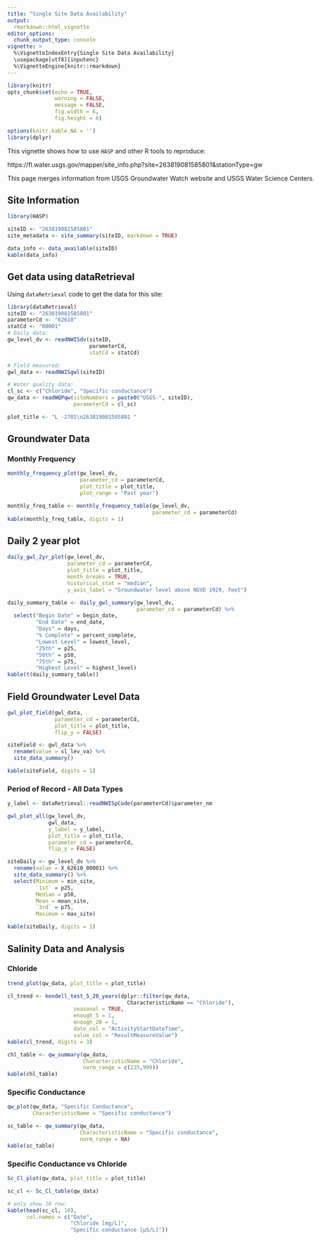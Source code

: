 ```yaml
---
title: "Single Site Data Availability"
output: 
  rmarkdown::html_vignette
editor_options: 
  chunk_output_type: console
vignette: >
  %\VignetteIndexEntry{Single Site Data Availability}
  \usepackage[utf8]{inputenc}
  %\VignetteEngine{knitr::rmarkdown}
---
```


```r
library(knitr)
opts_chunk$set(echo = TRUE,
               warning = FALSE,
               message = FALSE,
               fig.width = 6,
               fig.height = 6)

options(knitr.kable.NA = '')
library(dplyr)
```

<style>

body {
    max-width: 1600px;
    margin-left:10px;
    padding-left:10px;
}
</style>

This vignette shows how to use `HASP` and other R tools to reproduce:

https://fl.water.usgs.gov/mapper/site_info.php?site=263819081585801&stationType=gw

This page merges information from USGS Groundwater Watch website and USGS Water Science Centers.

## Site Information


```r
library(HASP)

siteID <- "263819081585801"
site_metadata <- site_summary(siteID, markdown = TRUE)
```


```r
data_info <- data_available(siteID)
kable(data_info)
```


## Get data using dataRetrieval

Using `dataRetrieval` code to get the data for this site:

```r
library(dataRetrieval)
siteID <- "263819081585801"
parameterCd <- "62610"
statCd <- "00001"
# Daily data:
gw_level_dv <- readNWISdv(siteID,
                          parameterCd,
                          statCd = statCd)

# Field measured:
gwl_data <- readNWISgwl(siteID)

# Water quality data:
cl_sc <- c("Chloride", "Specific conductance")
qw_data <- readWQPqw(siteNumbers = paste0("USGS-", siteID),
                     parameterCd = cl_sc)

plot_title <- "L -2701\n263819081585801 "

```

## Groundwater Data

### Monthly Frequency


```r
monthly_frequency_plot(gw_level_dv,
                       parameter_cd = parameterCd,
                       plot_title = plot_title,
                       plot_range = "Past year")
```


```r
monthly_freq_table <- monthly_frequency_table(gw_level_dv,
                                              parameter_cd = parameterCd) 
kable(monthly_freq_table, digits = 1)
```

## Daily 2 year plot


```r

daily_gwl_2yr_plot(gw_level_dv, 
                   parameter_cd = parameterCd,
                   plot_title = plot_title, 
                   month_breaks = TRUE, 
                   historical_stat = "median",
                   y_axis_label = "Groundwater level above NGVD 1929, feet")
```


```r
daily_summary_table <- daily_gwl_summary(gw_level_dv, 
                                         parameter_cd = parameterCd) %>%
  select("Begin Date" = begin_date,
         "End Date" = end_date,
         "Days" = days,
         "% Complete" = percent_complete,
         "Lowest Level" = lowest_level,
         "25th" = p25,
         "50th" = p50,
         "75th" = p75,
         "Highest Level" = highest_level)
kable(t(daily_summary_table))
```


## Field Groundwater Level Data

```r
gwl_plot_field(gwl_data, 
               parameter_cd = parameterCd,
               plot_title = plot_title,
               flip_y = FALSE)
```


```r
siteField <- gwl_data %>% 
  rename(value = sl_lev_va) %>% 
  site_data_summary() 

kable(siteField, digits = 1)

```



### Period of Record - All Data Types



```r
y_label <- dataRetrieval::readNWISpCode(parameterCd)$parameter_nm

gwl_plot_all(gw_level_dv, 
             gwl_data, 
             y_label = y_label,
             plot_title = plot_title,
             parameter_cd = parameterCd,
             flip_y = FALSE)

```


```r
siteDaily <- gw_level_dv %>% 
  rename(value = X_62610_00001) %>% 
  site_data_summary() %>% 
  select(Minimum = min_site, 	
         `1st` = p25, 
         Median = p50,
         Mean = mean_site,
         `3rd` = p75,
         Maximum = max_site)

kable(siteDaily, digits = 1)

```

## Salinity Data and Analysis


### Chloride


```r
trend_plot(qw_data, plot_title = plot_title)
```


```r
cl_trend <- kendell_test_5_20_years(dplyr::filter(qw_data, 
                                      CharacteristicName == "Chloride"), 
                     seasonal = TRUE,
                     enough_5 = 1,
                     enough_20 = 1,
                     date_col = "ActivityStartDateTime",
                     value_col = "ResultMeasureValue")
kable(cl_trend, digits = 3)
```

```r
chl_table <- qw_summary(qw_data, 
                        CharacteristicName = "Chloride",
                        norm_range = c(225,999))
kable(chl_table)

```


### Specific Conductance



```r
qw_plot(qw_data, "Specific Conductance", 
        CharacteristicName = "Specific conductance")
```

```r
sc_table <- qw_summary(qw_data, 
                       CharacteristicName = "Specific conductance",
                       norm_range = NA)
kable(sc_table)

```



### Specific Conductance vs Chloride


```r
Sc_Cl_plot(qw_data, plot_title = plot_title)

```


```r
sc_cl <- Sc_Cl_table(qw_data)

# only show 10 row:
kable(head(sc_cl, 10), 
      col.names = c("Date",
                    "Chloride [mg/L]",
                    "Specific conductance [µS/L]"))
```

